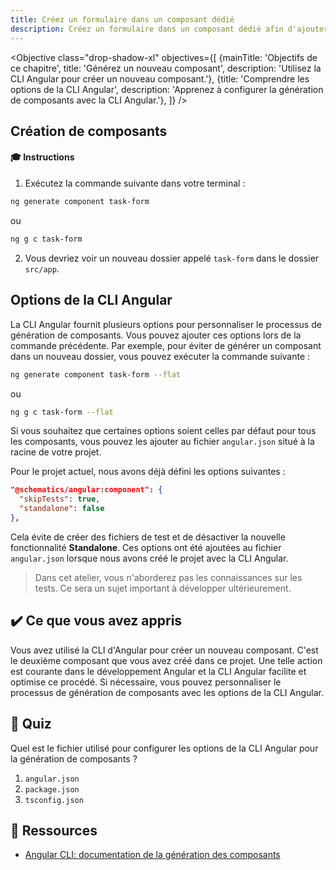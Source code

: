 ```yaml
---
title: Créez un formulaire dans un composant dédié
description: Créez un formulaire dans un composant dédié afin d'ajouter une nouvelle tâche à la liste
---
```



<Objective class="drop-shadow-xl" objectives={[
{mainTitle: 'Objectifs de ce chapitre', title: 'Générez un nouveau composant', description: 'Utilisez la CLI Angular pour créer un nouveau composant.'},
{title: 'Comprendre les options de la CLI Angular', description: 'Apprenez à configurer la génération de composants avec la CLI Angular.'},
]} />

## Création de composants

#### 🎓 Instructions

1. Exécutez la commande suivante dans votre terminal :

```bash
ng generate component task-form
```

ou

```bash
ng g c task-form
```

2. Vous devriez voir un nouveau dossier appelé `task-form` dans le dossier `src/app`.

## Options de la CLI Angular

La CLI Angular fournit plusieurs options pour personnaliser le processus de génération de composants.
Vous pouvez ajouter ces options lors de la commande précédente. Par exemple, pour éviter de générer un composant dans un nouveau dossier, vous pouvez exécuter la commande suivante :

```bash
ng generate component task-form --flat
```

ou

```bash
ng g c task-form --flat
```

Si vous souhaitez que certaines options soient celles par défaut pour tous les composants, vous pouvez les ajouter au fichier `angular.json` situé à la racine de votre projet.

Pour le projet actuel, nous avons déjà défini les options suivantes :

```json
"@schematics/angular:component": {
  "skipTests": true,
  "standalone": false
},
```

Cela évite de créer des fichiers de test et de désactiver la nouvelle fonctionnalité **Standalone**.
Ces options ont été ajoutées au fichier `angular.json` lorsque nous avons créé le projet avec la CLI Angular.

> Dans cet atelier, vous n'aborderez pas les connaissances sur les tests. Ce sera un sujet important à développer ultérieurement.

## ✔️ Ce que vous avez appris

Vous avez utilisé la CLI d'Angular pour créer un nouveau composant. C'est le deuxième composant que vous avez créé dans ce projet.
Une telle action est courante dans le développement Angular et la CLI Angular facilite et optimise ce procédé.
Si nécessaire, vous pouvez personnaliser le processus de génération de composants avec les options de la CLI Angular.

## 🚦 Quiz

Quel est le fichier utilisé pour configurer les options de la CLI Angular pour la génération de composants ?

1. `angular.json`
2. `package.json`
3. `tsconfig.json`

## 🔗 Ressources

- <a href="https://angular.dev/cli/generate/component" target="_blank">Angular CLI: documentation de la génération des composants</a>
